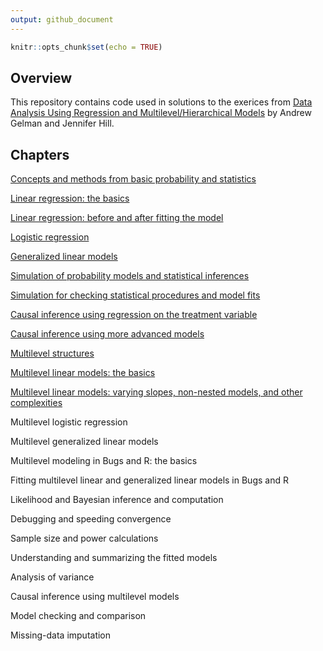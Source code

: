 ```yaml
---
output: github_document
---
```


<!-- README.md is generated from README.Rmd. Please edit that file -->

```r
knitr::opts_chunk$set(echo = TRUE)
```

## Overview

This repository contains code used in solutions to the exerices from [Data Analysis Using Regression and Multilevel/Hierarchical Models](http://www.stat.columbia.edu/~gelman/arm/) by Andrew Gelman and Jennifer Hill.

## Chapters

[Concepts and methods from basic probability and statistics](https://github.com/johnson-shuffle/solutions/tree/master/arm/ch02)

[Linear regression: the basics](https://github.com/johnson-shuffle/solutions/tree/master/arm/ch03)

[Linear regression: before and after fitting the model](https://github.com/johnson-shuffle/solutions/tree/master/arm/ch04)

[Logistic regression](https://github.com/johnson-shuffle/solutions/tree/master/arm/ch05)

[Generalized linear models](https://github.com/johnson-shuffle/solutions/tree/master/arm/ch06)

[Simulation of probability models and statistical inferences](https://github.com/johnson-shuffle/solutions/tree/master/arm/ch07)

[Simulation for checking statistical procedures and model fits](https://github.com/johnson-shuffle/solutions/tree/master/arm/ch08)

[Causal inference using regression on the treatment variable](https://github.com/johnson-shuffle/solutions/tree/master/arm/ch09)

[Causal inference using more advanced models](https://github.com/johnson-shuffle/solutions/tree/master/arm/ch10)

[Multilevel structures](https://github.com/johnson-shuffle/solutions/tree/master/arm/ch11)

[Multilevel linear models: the basics](https://github.com/johnson-shuffle/solutions/tree/master/arm/ch12)

[Multilevel linear models: varying slopes, non-nested models, and other complexities](https://github.com/johnson-shuffle/solutions/tree/master/arm/ch13)

Multilevel logistic regression

Multilevel generalized linear models

Multilevel modeling in Bugs and R: the basics

Fitting multilevel linear and generalized linear models in Bugs
and R

Likelihood and Bayesian inference and computation

Debugging and speeding convergence

Sample size and power calculations

Understanding and summarizing the fitted models

Analysis of variance

Causal inference using multilevel models

Model checking and comparison

Missing-data imputation
